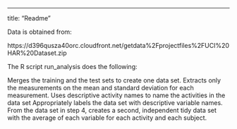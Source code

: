 ---
title: "Readme"

Data is obtained from:
  
  https://d396qusza40orc.cloudfront.net/getdata%2Fprojectfiles%2FUCI%20HAR%20Dataset.zip

The R script run_analysis does the following:

Merges the training and the test sets to create one data set.
Extracts only the measurements on the mean and standard deviation for each measurement.
Uses descriptive activity names to name the activities in the data set
Appropriately labels the data set with descriptive variable names.
From the data set in step 4, creates a second, independent tidy data set with the average of each variable for each activity and each subject.
